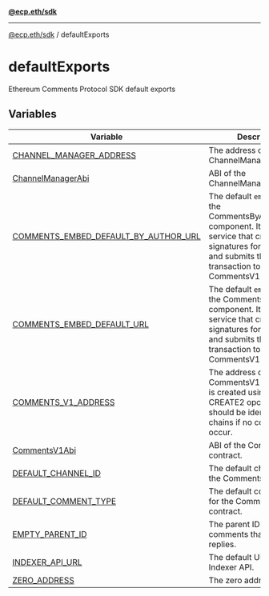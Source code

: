 [**@ecp.eth/sdk**](../index.mdx)

***

[@ecp.eth/sdk](/sdk-reference/index.mdx) / defaultExports

# defaultExports

Ethereum Comments Protocol SDK default exports

## Variables

| Variable | Description |
| ------ | ------ |
| [CHANNEL\_MANAGER\_ADDRESS](/sdk-reference/defaultExports/variables/CHANNEL_MANAGER_ADDRESS.mdx) | The address of the ChannelManager contract. |
| [ChannelManagerAbi](/sdk-reference/defaultExports/variables/ChannelManagerAbi.mdx) | ABI of the ChannelManager contract. |
| [COMMENTS\_EMBED\_DEFAULT\_BY\_AUTHOR\_URL](/sdk-reference/defaultExports/variables/COMMENTS_EMBED_DEFAULT_BY_AUTHOR_URL.mdx) | The default `embedUri` for the CommentsByAuthorEmbed component. It runs a service that creates app signatures for requests and submits the transaction to the CommentsV1 contract. |
| [COMMENTS\_EMBED\_DEFAULT\_URL](/sdk-reference/defaultExports/variables/COMMENTS_EMBED_DEFAULT_URL.mdx) | The default `embedUri` for the CommentsEmbed component. It runs a service that creates app signatures for requests and submits the transaction to the CommentsV1 contract. |
| [COMMENTS\_V1\_ADDRESS](/sdk-reference/defaultExports/variables/COMMENTS_V1_ADDRESS.mdx) | The address of the CommentsV1 contract. It is created using the CREATE2 opcode so should be identical across chains if no collisions occur. |
| [CommentsV1Abi](/sdk-reference/defaultExports/variables/CommentsV1Abi.mdx) | ABI of the CommentsV1 contract. |
| [DEFAULT\_CHANNEL\_ID](/sdk-reference/defaultExports/variables/DEFAULT_CHANNEL_ID.mdx) | The default channel ID for the CommentsV1 contract. |
| [DEFAULT\_COMMENT\_TYPE](/sdk-reference/defaultExports/variables/DEFAULT_COMMENT_TYPE.mdx) | The default comment type for the CommentsV1 contract. |
| [EMPTY\_PARENT\_ID](/sdk-reference/defaultExports/variables/EMPTY_PARENT_ID.mdx) | The parent ID for comments that are not replies. |
| [INDEXER\_API\_URL](/sdk-reference/defaultExports/variables/INDEXER_API_URL.mdx) | The default URL for the Indexer API. |
| [ZERO\_ADDRESS](/sdk-reference/defaultExports/variables/ZERO_ADDRESS.mdx) | The zero address. |
